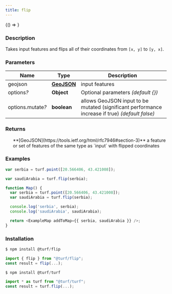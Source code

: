 ```yaml
---
title: flip
---
```



<!-- Expose turf as global var for experimenting in the browser console -->

<BrowserOnly>{() => <WindowTurfGlobal turf={turf} />}</BrowserOnly>

### Description

Takes input features and flips all of their coordinates from `[x, y]` to `[y, x]`.

### Parameters

| Name                   | Type                                                         | Description                                                                                     |
| ---------------------- | ------------------------------------------------------------ | ----------------------------------------------------------------------------------------------- |
| geojson                | **[GeoJSON](https://tools.ietf.org/html/rfc7946#section-3)** | input features                                                                                  |
| options<i>?</i>        | **Object**                                                   | Optional parameters _(default \{\})_                                                            |
| options.mutate<i>?</i> | **boolean**                                                  | allows GeoJSON input to be mutated (significant performance increase if true) _(default false)_ |

### Returns

<ul>
  **[GeoJSON](https://tools.ietf.org/html/rfc7946#section-3)** a feature or set of features of the same type as `input` with flipped coordinates

</ul>

### Examples

```javascript
var serbia = turf.point([20.566406, 43.421008]);

var saudiArabia = turf.flip(serbia);
```

```javascript live
function Map() {
  var serbia = turf.point([20.566406, 43.421008]);
  var saudiArabia = turf.flip(serbia);

  console.log('serbia', serbia);
  console.log('saudiArabia', saudiArabia);

  return <ExampleMap addToMap={{ serbia, saudiArabia }} />;
}
```

### Installation

```javascript
$ npm install @turf/flip

import { flip } from "@turf/flip";
const result = flip(...);
```

```javascript
$ npm install @turf/turf

import * as turf from "@turf/turf";
const result = turf.flip(...);
```
